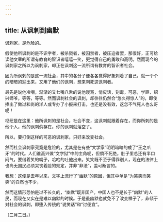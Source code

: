 ```yaml
---
---
---
```

title: 从讽刺到幽默
---



讽刺家，是危险的。

假使他所讽刺的是不识字者，被杀戮者，被囚禁者，被压迫者罢，那很好，正可给读他文章的所谓有教育的智识者嘻嘻一笑，更觉得自己的勇敢和高明。然而现今的讽刺家之所以为讽刺家，却正在讽刺这一流所谓有教育的智识者社会。

因为所讽刺的是这一流社会，其中的各分子便各各觉得好象刺着了自己，就一个个的暗暗的迎出来，又用了他们的讽刺，想来刺死这讽刺者。

最先是说他冷嘲，渐渐的又七嘴八舌的说他谩骂，俏皮话，刻毒，可恶，学匪，绍兴师爷，等等，等等。然而讽刺社会的讽刺，却往往仍然会“悠久得惊人”的，即使捧出了做过和尚的洋人或专办了小报来打击，也还是没有效，这怎不气死人也么哥呢！

枢纽是在这里：他所讽刺的是社会，社会不变，这讽刺就跟着存在，而你所刺的是他个人，他的讽刺倘存在，你的讽刺就落空了。

所以，要打倒这样的可恶的讽刺家，只好来改变社会。

然而社会讽刺家究竟是危险的，尤其是在有些“文学家”明明暗暗的成了“王之爪牙”的时代。人们谁高兴做“文字狱”中的主角呢，但倘不死绝，肚子里总还有半口闷气，要借着笑的幌子，哈哈的吐他出来。笑笑既不至于得罪别人，现在的法律上也尚无国民必须哭丧着脸的规定，并非“非法”，盖可断言的。

我想：这便是去年以来，文字上流行了“幽默”的原因，但其中单是“为笑笑而笑笑”的自然也不少。

然而这情形恐怕是过不长久的，“幽默”既非国产，中国人也不是长于“幽默”的人民，而现在又实在是难以幽默的时候。于是虽幽默也就免不了改变样子了，非倾于对社会的讽刺，即堕入传统的“说笑话”和“讨便宜”。

（三月二日。）